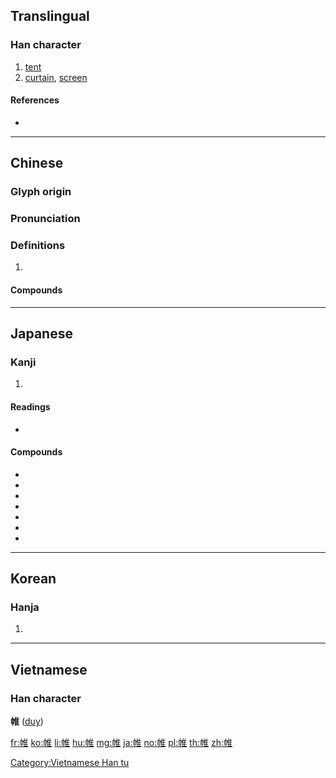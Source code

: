 ==Translingual==

===Han character===
{{Han char|rn=50|rad=巾|as=08|sn=11|four=40214|canj=LBOG|ids=⿰巾隹}}

# [[tent]]
# [[curtain]], [[screen]]

====References====
* {{Han ref|kx=0333.100|dkj=08954|dj=0639.120|hdz=10745.080|uh=5E37|ud=24119|bh=B163|bd=45411}}

----

==Chinese==
{{zh-forms}}

===Glyph origin===
{{Han etym}}

===Pronunciation===
{{zh-pron
|m=wéi
|c=wai4
|mc=y
|oc=y
|cat=
}}

===Definitions===
{{zh-hanzi}}

# {{rfdef|zh}}

====Compounds====
{{zh-der|下帷|不修帷薄|坐籌帷幄|帷堂|帷幄|帷幔|帷幕|帷扆|帷蓋|帷蓋不棄|帷薄|帷薄不修|帷裳|接袂成帷|書帷|玻璃帷幕|簾帷|綢帷|繐帷|翠帷|董生下帷|襜帷|謀謨帷幄|車帷|連衽成帷|運籌帷幄|面壁下帷}}

----

==Japanese==

===Kanji===
{{ja-kanji|grade=|rs=巾08}}

# {{defn|lang=ja|sort=巾08}}

====Readings====
* {{ja-readings|on=[[い]] (i)|kun=[[とばり]] (tobari)}}

====Compounds====
* {{ja-r|帷幄|いあく}}
* {{ja-r|帷幄上奏|いあくじょうそう}}
* {{ja-r|帷帳|いちょう}}
* {{ja-r|帷幕|いばく}}
* {{ja-r|帷子|かたびら}}
* {{ja-r|経帷子|きょうかたびら}}
* {{ja-r|鎖帷子|くさりかたびら}}

----

==Korean==

===Hanja===
{{ko-hanja|hangeul=유|rv=yu|mr=yu}}

# {{defn|lang=ko|sort=巾08}}

----

==Vietnamese==

===Han character===
'''帷''' ([[duy]])

[[Category:Vietnamese Han tu]]

[[fr:帷]]
[[ko:帷]]
[[li:帷]]
[[hu:帷]]
[[mg:帷]]
[[ja:帷]]
[[no:帷]]
[[pl:帷]]
[[th:帷]]
[[zh:帷]]